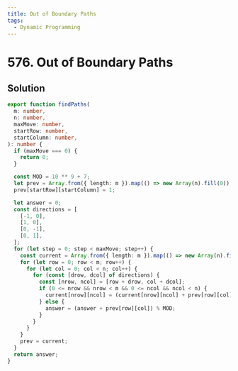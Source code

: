 ```yaml
---
title: Out of Boundary Paths
tags:
  - Dynamic Programming
---
```


# 576. Out of Boundary Paths

<Badges>
  <LevelBadge level="medium" />
  <TopicBadge name="Dynamic Programming" slug="dynamic-programming" />
</Badges>

## Solution

```typescript filename="solution.ts" copy
export function findPaths(
  m: number,
  n: number,
  maxMove: number,
  startRow: number,
  startColumn: number,
): number {
  if (maxMove === 0) {
    return 0;
  }

  const MOD = 10 ** 9 + 7;
  let prev = Array.from({ length: m }).map(() => new Array(n).fill(0));
  prev[startRow][startColumn] = 1;

  let answer = 0;
  const directions = [
    [-1, 0],
    [1, 0],
    [0, -1],
    [0, 1],
  ];
  for (let step = 0; step < maxMove; step++) {
    const current = Array.from({ length: m }).map(() => new Array(n).fill(0));
    for (let row = 0; row < m; row++) {
      for (let col = 0; col < n; col++) {
        for (const [drow, dcol] of directions) {
          const [nrow, ncol] = [row + drow, col + dcol];
          if (0 <= nrow && nrow < m && 0 <= ncol && ncol < n) {
            current[nrow][ncol] = (current[nrow][ncol] + prev[row][col]) % MOD;
          } else {
            answer = (answer + prev[row][col]) % MOD;
          }
        }
      }
    }
    prev = current;
  }
  return answer;
}
```

<ProblemLink
  codingSite="leetcode"
  href="https://leetcode.com/problems/out-of-boundary-paths"
  title="Out of Boundary Paths"
/>
